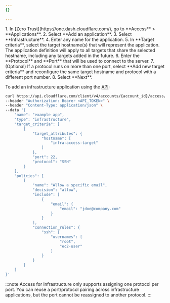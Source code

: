 ```yaml
---
{}

---
```




<Tabs syncKey="dashPlusAPI">
<TabItem label="Dashboard">
1. In [Zero Trust](https://one.dash.cloudflare.com/), go to **Access** > **Applications**.
2. Select **Add an application**.
3. Select **Infrastructure**.
4. Enter any name for the application.
5. In **Target criteria**, select the target hostname(s) that will represent the application. The application definition will apply to all targets that share the selected hostname, including any targets added in the future.
6. Enter the **Protocol** and **Port** that will be used to connect to the server.
7. (Optional) If a protocol runs on more than one port, select **Add new target criteria** and reconfigure the same target hostname and protocol with a different port number.
8. Select **Next**.
</TabItem>
<TabItem label="API">

To add an infrastructure application using the [API](/api/operations/access-applications-add-an-application):

```sh
curl https://api.cloudflare.com/client/v4/accounts/{account_id}/access/apps \
--header "Authorization: Bearer <API_TOKEN>" \
--header "Content-Type: application/json" \
--data '{
	"name": "example app",
	"type": "infrastructure",
	"target_criteria": [
		{
			"target_attributes": {
				"hostname": [
					"infra-access-target"
				]
			},
			"port": 22,
			"protocol": "SSH"
		}
	],
	"policies": [
		{
			"name": "Allow a specific email",
			"decision": "allow",
			"include": [
				{
					"email": {
						"email": "jdoe@company.com"
					}
				}
			],
			"connection_rules": {
				"ssh": {
					"usernames": [
						"root",
						"ec2-user"
					]
				}
			}
		}
	]
}'
```

</TabItem>
</Tabs>

:::note
Access for Infrastructure only supports assigning one protocol per port. You can reuse a port/protocol pairing across infrastructure applications, but the port cannot be reassigned to another protocol.
:::